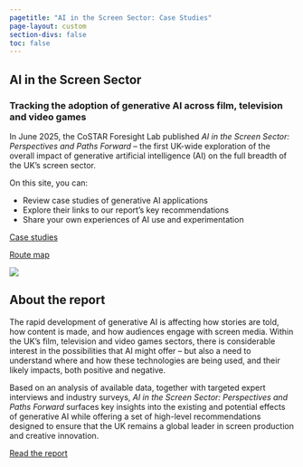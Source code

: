 ```yaml
---
pagetitle: "AI in the Screen Sector: Case Studies"
page-layout: custom
section-divs: false
toc: false
---
```


::: {.banner .dark-background}
::: {.content-block .py-4 .px-4}
::: {.intro-text}

# AI in the Screen Sector

### Tracking the adoption of generative AI across film, television and video games
In June 2025, the CoSTAR Foresight Lab published *AI in the Screen Sector: Perspectives and Paths Forward* -- the first UK-wide exploration of the overall impact of generative artificial intelligence (AI) on the full breadth of the UK’s screen sector.

On this site, you can:

- Review case studies of generative AI applications
- Explore their links to our report's key recommendations
- Share your own experiences of AI use and experimentation

::: {.grid .gap-3 .pb-3 .pt-4}
::: {.g-col-12 .g-col-sm-4}

[Case studies](index.qmd){.btn-action .btn .btn-lg .w-100 role="button"}

:::
::: {.g-col-12 .g-col-sm-4 .mb-2}

[Route map](about.qmd){.btn-action .btn .btn-lg .w-100 role="button"}

::: 
::: 
:::
:::
:::

::: {.banner .light-background}
::: {.content-block .py-4 .px-4}
::: {.grid .gap-6 .pb-3 .pt-4}
::: {.g-col-12 .g-col-sm-4}

[![](images/cover.png)](https://a.storyblok.com/f/313404/x/ac4c0235f7/ai-in-the-screen-sector.pdf)

:::
::: {.g-col-12 .g-col-sm-8}
::: {.report-text}

# About the report

The rapid development of generative AI is affecting how stories are told, how content is made, and how audiences engage with screen media. Within the UK’s film, television and video games sectors, there is considerable interest in the possibilities that AI might offer – but also a need to understand where and how these technologies are being used, and their likely impacts, both positive and negative. 

Based on an analysis of available data, together with targeted expert interviews and industry surveys, *AI in the Screen Sector: Perspectives and Paths Forward* surfaces key insights into the existing and potential effects of generative AI while offering a set of high-level recommendations designed to ensure that the UK remains a global leader in screen production and creative innovation.

::: {.grid .gap-3 .pb-3 .pt-4}
::: {.g-col-12 .g-col-sm-6}

[Read the report](https://a.storyblok.com/f/313404/x/ac4c0235f7/ai-in-the-screen-sector.pdf){.btn-action .btn .btn-lg .w-100 role="button"}

:::
:::
:::
:::
:::
:::
:::